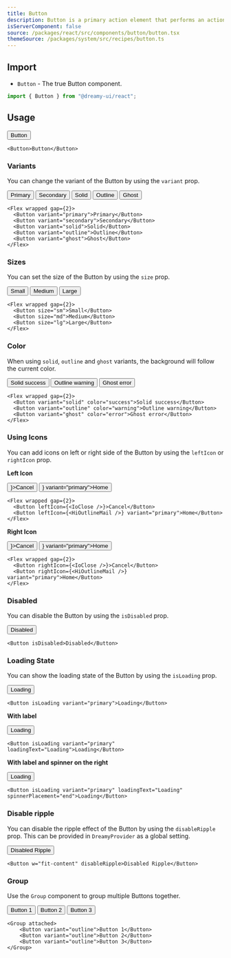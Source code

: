 ```yaml
---
title: Button
description: Button is a primary action element that performs an action when clicked.
isServerComponent: false
source: /packages/react/src/components/button/button.tsx
themeSource: /packages/system/src/recipes/button.ts
---
```


## Import

- `Button` - The true Button component.

```jsx
import { Button } from "@dreamy-ui/react";
```

## Usage

<Wrapper>
	<Button w="fit-content">Button</Button>
</Wrapper>

```tsx
<Button>Button</Button>
```

### Variants

You can change the variant of the Button by using the `variant` prop.

<Wrapper>
	<Flex wrapped gap={2}>
		<Button variant="primary">Primary</Button>
    	<Button variant="secondary">Secondary</Button>
		<Button variant="solid">Solid</Button>
		<Button variant="outline">Outline</Button>
		<Button variant="ghost">Ghost</Button>
	</Flex>
</Wrapper>

```tsx
<Flex wrapped gap={2}>
  <Button variant="primary">Primary</Button>
  <Button variant="secondary">Secondary</Button>
  <Button variant="solid">Solid</Button>
  <Button variant="outline">Outline</Button>
  <Button variant="ghost">Ghost</Button>
</Flex>
```

### Sizes

You can set the size of the Button by using the `size` prop.

<Wrapper>
	<Flex wrapped gap={2}>
		<Button size="sm">Small</Button>
		<Button size="md">Medium</Button>
		<Button size="lg">Large</Button>
	</Flex>
</Wrapper>

```tsx
<Flex wrapped gap={2}>
  <Button size="sm">Small</Button>
  <Button size="md">Medium</Button>
  <Button size="lg">Large</Button>
</Flex>
``` 

### Color

When using `solid`, `outline` and `ghost` variants, the background will follow the current color.

<Wrapper>
	<Flex wrapped gap={2}>
		<Button variant="solid" color="success">Solid success</Button>
		<Button variant="outline" color="warning">Outline warning</Button>
		<Button variant="ghost" color="error">Ghost error</Button>
	</Flex>
</Wrapper>

```tsx
<Flex wrapped gap={2}>
  <Button variant="solid" color="success">Solid success</Button>
  <Button variant="outline" color="warning">Outline warning</Button>
  <Button variant="ghost" color="error">Ghost error</Button>
</Flex>
```

### Using Icons

You can add icons on left or right side of the Button by using the `leftIcon` or `rightIcon` prop.

**Left Icon**

<Wrapper>
	<Flex wrapped gap={2}>
		<Button leftIcon={<IoClose />}>Cancel</Button>
		<Button leftIcon={<HiOutlineMail />} variant="primary">Home</Button>
	</Flex>
</Wrapper>

```tsx
<Flex wrapped gap={2}>
  <Button leftIcon={<IoClose />}>Cancel</Button>
  <Button leftIcon={<HiOutlineMail />} variant="primary">Home</Button>
</Flex>
``` 

**Right Icon**

<Wrapper>
	<Flex wrapped gap={2}>
		<Button rightIcon={<IoClose />}>Cancel</Button>
		<Button rightIcon={<HiOutlineMail />} variant="primary">Home</Button>
	</Flex>
</Wrapper>

```tsx
<Flex wrapped gap={2}>
  <Button rightIcon={<IoClose />}>Cancel</Button>
  <Button rightIcon={<HiOutlineMail />} variant="primary">Home</Button>
</Flex>
``` 

### Disabled

You can disable the Button by using the `isDisabled` prop.

<Wrapper>
	<Button w='fit' isDisabled>Disabled</Button>
</Wrapper>

```tsx
<Button isDisabled>Disabled</Button>
```

### Loading State

You can show the loading state of the Button by using the `isLoading` prop.

<Wrapper>
	<Button w="fit-content" isLoading variant="primary">Loading</Button>
</Wrapper>

```tsx
<Button isLoading variant="primary">Loading</Button>  
```

**With label**

<Wrapper>
	<Button w="fit-content" isLoading variant="primary" loadingText="Loading">Loading</Button>
</Wrapper>

```tsx
<Button isLoading variant="primary" loadingText="Loading">Loading</Button>
```

**With label and spinner on the right**

<Wrapper>
	<Button w="fit-content" isLoading variant="primary" loadingText="Loading" spinnerPlacement="end">Loading</Button>
</Wrapper>

```tsx
<Button isLoading variant="primary" loadingText="Loading" spinnerPlacement="end">Loading</Button>
```

### Disable ripple

You can disable the ripple effect of the Button by using the `disableRipple` prop. This can be provided in `DreamyProvider` as a global setting.

<Wrapper>
	<Button w="fit-content" disableRipple>Disabled Ripple</Button>
</Wrapper>

```tsx
<Button w="fit-content" disableRipple>Disabled Ripple</Button>
```

### Group

Use the `Group` component to group multiple Buttons together.

<Wrapper>
	<Group attached>
		<Button variant="outline">Button 1</Button>
		<Button variant="outline">Button 2</Button>
		<Button variant="outline">Button 3</Button>
	</Group>
</Wrapper>

```tsx
<Group attached>
	<Button variant="outline">Button 1</Button>
	<Button variant="outline">Button 2</Button>
	<Button variant="outline">Button 3</Button>
</Group>
```
